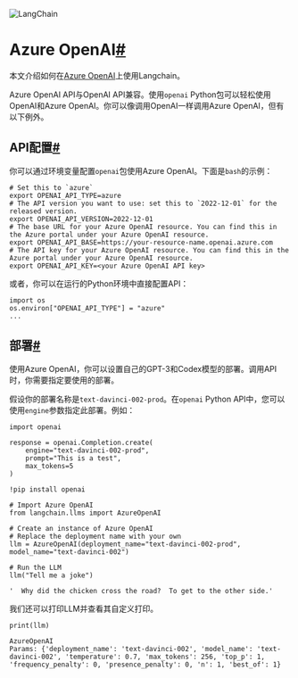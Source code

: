 

<Head>
  <script>
    {
      `(function() {
         var _hmt = _hmt || [];
(function() {
  var hm = document.createElement("script");
  hm.src = "https://hm.baidu.com/hm.js?e60fb290e204e04c5cb6f79b0ac1e697";
  var s = document.getElementsByTagName("script")[0]; 
  s.parentNode.insertBefore(hm, s);
})();
       })();`
    }
  </script>
</Head>

![LangChain](https://pica.zhimg.com/50/v2-56e8bbb52aa271012541c1fe1ceb11a2_r.gif)





Azure OpenAI[#](#azure-openai "此标题的永久链接")
=========================================

本文介绍如何在[Azure OpenAI](https://aka.ms/azure-openai)上使用Langchain。

Azure OpenAI API与OpenAI API兼容。使用`openai` Python包可以轻松使用OpenAI和Azure OpenAI。你可以像调用OpenAI一样调用Azure OpenAI，但有以下例外。

API配置[#](#api-configuration "此标题的永久链接")
---------------------------------------

你可以通过环境变量配置`openai`包使用Azure OpenAI。下面是`bash`的示例：

```
# Set this to `azure`
export OPENAI_API_TYPE=azure
# The API version you want to use: set this to `2022-12-01` for the released version.
export OPENAI_API_VERSION=2022-12-01
# The base URL for your Azure OpenAI resource. You can find this in the Azure portal under your Azure OpenAI resource.
export OPENAI_API_BASE=https://your-resource-name.openai.azure.com
# The API key for your Azure OpenAI resource. You can find this in the Azure portal under your Azure OpenAI resource.
export OPENAI_API_KEY=<your Azure OpenAI API key>

```

或者，你可以在运行的Python环境中直接配置API：

```
import os
os.environ["OPENAI_API_TYPE"] = "azure"
...

```

部署[#](#deployments "此标题的永久链接")
------------------------------

使用Azure OpenAI，你可以设置自己的GPT-3和Codex模型的部署。调用API时，你需要指定要使用的部署。

假设你的部署名称是`text-davinci-002-prod`。在`openai` Python API中，您可以使用`engine`参数指定此部署。例如：

```
import openai

response = openai.Completion.create(
    engine="text-davinci-002-prod",
    prompt="This is a test",
    max_tokens=5
)

```

```
!pip install openai

```

```
# Import Azure OpenAI
from langchain.llms import AzureOpenAI

```

```
# Create an instance of Azure OpenAI
# Replace the deployment name with your own
llm = AzureOpenAI(deployment_name="text-davinci-002-prod", model_name="text-davinci-002")

```

```
# Run the LLM
llm("Tell me a joke")

```

```
'  Why did the chicken cross the road?  To get to the other side.'

```

我们还可以打印LLM并查看其自定义打印。

```
print(llm)

```

```
AzureOpenAI
Params: {'deployment_name': 'text-davinci-002', 'model_name': 'text-davinci-002', 'temperature': 0.7, 'max_tokens': 256, 'top_p': 1, 'frequency_penalty': 0, 'presence_penalty': 0, 'n': 1, 'best_of': 1}

```

